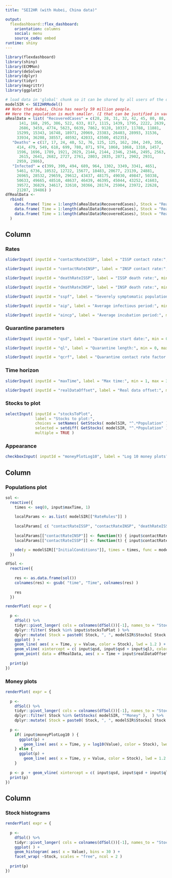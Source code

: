 ```yaml
---
title: "SEI2HR (with Hubei, China data)"

output: 
  flexdashboard::flex_dashboard:
    orientation: columns
    social: menu
    source_code: embed
runtime: shiny
---
```


```r
library(flexdashboard)
library(shiny)
library(ECMMon)
library(deSolve)
library(dplyr)
library(tidyr)
library(magrittr)
library(ggplot2)
```


```r
# load data in 'global' chunk so it can be shared by all users of the dashboard
modelSIR <- SEI2HRModel()
## Note that Hubei, China has nearly 59 million people. 
## Here the population is much smaller. (I that can be justified in variety of ways.)
aRealData = list( "RecoveredCases" = c(28, 28, 31, 32, 42, 45, 80, 88, 90,
      141, 168, 295, 386, 522, 633, 817, 1115, 1439, 1795, 2222, 2639,
      2686, 3459, 4774, 5623, 6639, 7862, 9128, 10337, 11788, 11881, 
     15299, 15343, 16748, 18971, 20969, 23383, 26403, 28993, 31536, 
     33934, 36208, 38557, 40592, 42033, 43500, 45235), 
   "Deaths" = c(17, 17, 24, 40, 52, 76, 125, 125, 162, 204, 249, 350, 
     414, 479, 549, 618, 699, 780, 871, 974, 1068, 1068, 1310, 1457, 
     1596, 1696, 1789, 1921, 2029, 2144, 2144, 2346, 2346, 2495, 2563,
      2615, 2641, 2682, 2727, 2761, 2803, 2835, 2871, 2902, 2931, 
     2959, 2986), 
   "Infected" = c(399, 399, 494, 689, 964, 1302, 3349, 3341, 4651, 
     5461, 6736, 10532, 12722, 15677, 18483, 20677, 23139, 24881, 
     26965, 28532, 29659, 29612, 43437, 48175, 49030, 49847, 50338, 
     50633, 49665, 48510, 48637, 46439, 46395, 45044, 43252, 41603, 
     39572, 36829, 34617, 32610, 30366, 28174, 25904, 23972, 22628, 
     21207, 19486) )
dfRealData <- 
  rbind( 
    data.frame( Time = 1:length(aRealData$RecoveredCases), Stock = "RealData RecoveredCases", Value = aRealData$RecoveredCases, stringsAsFactors = FALSE),
    data.frame( Time = 1:length(aRealData$RecoveredCases), Stock = "RealData Deaths", Value = aRealData$Deaths, stringsAsFactors = FALSE),
    data.frame( Time = 1:length(aRealData$RecoveredCases), Stock = "RealData Infected", Value = aRealData$Infected, stringsAsFactors = FALSE)
  )
```

Column {.sidebar data-width=300}
-----------------------------------------------------------------------

### Rates

```r
sliderInput( inputId = "contactRateISSP", label = "ISSP contact rate:", min = 0, max = 6, value = 0.56, step = 0.01 )

sliderInput( inputId = "contactRateINSP", label = "INSP contact rate:", min = 0, max = 6, value = 0.56, step = 0.01 )

sliderInput( inputId = "deathRateISSP", label = "ISSP death rate:", min = 0, max = 1, value = 0.035, step = 0.001 )

sliderInput( inputId = "deathRateINSP", label = "INSP death rate:", min = 0, max = 1, value = 0.015, step = 0.001 )

sliderInput( inputId = "sspf", label = "Severely symptomatic population fraction:", min = 0, max = 1, value = 0.2, step = 0.01 )

sliderInput( inputId = "aip", label = "Average infectious period:", min = 1, max = 90, value = 28, step = 1 )

sliderInput( inputId = "aincp", label = "Average incubation period:", min = 1, max = 90, value = 6, step = 1 )
```

### Quarantine parameters

```r
sliderInput( inputId = "qsd", label = "Quarantine start date:", min = 0, max = 365, value = 60, step = 1 )

sliderInput( inputId = "ql", label = "Quarantine length:", min = 0, max = 365, value = 56, step = 1 )

sliderInput( inputId = "qcrf", label = "Quarantine contact rate factor:", min = 0, max = 2, value = 0.25, step = 0.01 )
```

### Time horizon

```r
sliderInput( inputId = "maxTime", label = "Max time:", min = 1, max = 365, value = 365, step = 1 )
```

```r
sliderInput( inputId = "realDataOffset", label = "Real data offset:", min = 0, max = 300, value = 0, step = 1 )
```

### Stocks to plot

```r
selectInput( inputId = "stocksToPlot", 
             label = "Stocks to plot:", 
             choices = setNames( GetStocks( modelSIR, "^.*Population" ), modelSIR$Stocks[ GetStocks( modelSIR, "^.*Population" ) ]), 
             selected = setdiff( GetStocks( modelSIR, "^.*Population" ), c("TPt") ), 
             multiple = TRUE )
```

### Appearance

```r
checkboxInput( inputId = "moneyPlotLog10", label = "Log 10 money plots?", value = TRUE )
```


Column {data-width=650}
-----------------------------------------------------------------------

### Populations plot

```r
sol <- 
  reactive({
    times <- seq(0, input$maxTime, 1) 
    
    localParams <- as.list( modelSIR[["RateRules"]] )
    
    localParams[ c( "contactRateISSP", "contactRateINSP", "deathRateISSP", "deathRateINSP", "sspf") ] <- c( input$contactRateISSP, input$contactRateINSP, input$deathRateISSP / input$aip, input$deathRateINSP / input$aip, input$sspf)
    
    localParams[["contactRateINSP"]] <- function(t) { input$contactRateINSP * ifelse( input$qsd <= t && t <= input$qsd + input$ql, input$qcrf, 1 ) }
    localParams[["contactRateISSP"]] <- function(t) { input$contactRateISSP * ifelse( input$qsd <= t && t <= input$qsd + input$ql, input$qcrf, 1 ) }

    ode(y = modelSIR[["InitialConditions"]], times = times, func = modelSIR[["RHSFunction"]], parms = localParams, method = "rk4" ) 
  })
```

```r
dfSol <- 
  reactive({
    
    res <- as.data.frame(sol()) 
    colnames(res) <- gsub( "time", "Time", colnames(res) )
    
    res
  })
```


```r
renderPlot( expr = {
  
  p <-
    dfSol() %>%
    tidyr::pivot_longer( cols = colnames(dfSol())[-1], names_to = "Stock", values_to = "Value" )%>% 
    dplyr::filter( Stock %in% input$stocksToPlot ) %>%
    dplyr::mutate( Stock = paste0( Stock, ", ", modelSIR$Stocks[ Stock ] ) ) %>% 
    ggplot( ) +
    geom_line( aes( x = Time, y = Value, color = Stock), lwd = 1.2 ) +
    geom_vline( xintercept = c( input$qsd, input$qsd + input$ql), color = "gray", show.legend = TRUE ) +
    geom_point( data = dfRealData, aes( x = Time + input$realDataOffset, y = Value, color = Stock ) ) 
  
  print(p)
})
```


### Money plots

```r
renderPlot( expr = {
  
  p <-
    dfSol() %>%
    tidyr::pivot_longer( cols = colnames(dfSol())[-1], names_to = "Stock", values_to = "Value" )%>% 
    dplyr::filter( Stock %in% GetStocks( modelSIR, "^Money" ),  ) %>% 
    dplyr::mutate( Stock = paste0( Stock, ", ", modelSIR$Stocks[ Stock ] ))
  
  p <-
    if( input$moneyPlotLog10 ) {
      ggplot(p) +
        geom_line( aes( x = Time, y = log10(Value), color = Stock), lwd = 1.2 )
    } else {
      ggplot(p) +
        geom_line( aes( x = Time, y = Value, color = Stock), lwd = 1.2 )
    }  
  
  p <- p  + geom_vline( xintercept = c( input$qsd, input$qsd + input$ql), color = "gray", show.legend = TRUE )
  print(p)
})
```

Column {data-width=350}
-----------------------------------------------------------------------

### Stock histograms

```r
renderPlot( expr = {
  
  p <-
    dfSol() %>%
    tidyr::pivot_longer( cols = colnames(dfSol())[-1], names_to = "Stock", values_to = "Value" )%>% 
    ggplot( ) +
    geom_histogram( aes( x = Value), bins = 30 ) +
    facet_wrap( ~Stock, scales = "free", ncol = 2 )
  
  print(p)
})
```


